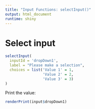 ```yaml
---
title: "Input Functions: selectInput()"
output: html_document
runtime: shiny
---
```

  
# Select input
  
```r
selectInput(
  inputId = 'dropDown1',
  label = "Please make a selection",
  choices = list('Value 1' = 1,
                 'Value 2' = 2,
                 'Value 3' = 3)
)
```

Print the value:
  
```r
renderPrint(input$dropDown1)
```

